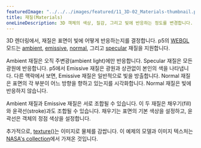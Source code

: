 ---
featuredImage: "../../../images/featured/11_3D-02_Materials-thumbnail.png"
title: 재질(Materials)
oneLineDescription: 3D 객체의 색상, 질감, 그리고 빛에 반응하는 정도를 변경합니다.
---

3D 렌더링에서, 재질은 표면이 빛에 어떻게 반응하는지를 결정합니다.
p5의 <a href="https://p5js.org/reference/#/p5/WEBGL" target="_blank">WEBGL</a> 모드는
<a href="https://p5js.org/reference/#/p5/ambientMaterial" target="_blank">ambient</a>,
<a href="https://p5js.org/reference/#/p5/emissiveMaterial" target="_blank">emissive</a>,
<a href="https://p5js.org/reference/#/p5/normalMaterial" target="_blank">normal</a>, 그리고
<a href="https://p5js.org/reference/#/p5/specularMaterial" target="_blank">specular</a>
재질을 지원합니다.

Ambient 재질은 오직 주변광(ambient light)에만 반응합니다. Specular 재질은 모든 광원에 반응합니다.
p5에서 Emissive 재질은 광원과 상관없이 본인의 색을 나타냅니다. 다른 맥락에서 보면, Emissive 재질은 일반적으로 빛을 방출합니다. 
Normal 재질은 표면의 각 부분이 어느 방향을 향하고 있는지를 시각화합니다. Normal 재질은 빛에 반응하지 않습니다.

Ambient 재질과 Emissive 재질은 서로 조합될 수 있습니다. 이 두 재질은 채우기(fill)와 윤곽선(stroke)과도 조합될 수 있습니다. 
채우기는 표면의 기본 색상을 설정하고, 윤곽선은 객체의 정점 색상을 설정합니다.

추가적으로,
<a href="https://p5js.org/reference/#/p5/texture" target="_blank">texture()</a>는 이미지로 물체를 감쌉니다.
이 예제의 모델과 이미지 텍스처는 
<a href="https://nasa3d.arc.nasa.gov" target="_blank">NASA's collection</a>에서 가져온 것입니다.